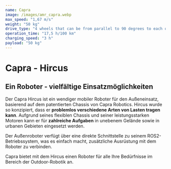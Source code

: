 ```yaml
---
name: Capra
image: /images/amr_capra.webp
max_speed: "1,67 m/s"
weight: "50 kg"
drive_type: "4 wheels that can be from parallel to 90 degrees to each other"
operation_time: "17,5 h/100 km"
charging_speed: "3 h"
payload: "50 kg"
---
```

# Capra - Hircus

## Ein Roboter - vielfältige Einsatzmöglichkeiten

Der Capra Hircus ist ein wendiger mobiler Roboter für den Außeneinsatz, basierend auf dem patentierten Chassis von Capra Robotics. Hircus wurde so konzipiert, dass er **problemlos verschiedene Arten von Lasten tragen kann**. Aufgrund seines flexiblen Chassis und seiner leistungsstarken Motoren kann er für **zahlreiche Aufgaben** in unebenem Gelände sowie in urbanen Gebieten eingesetzt werden.

Der Außenroboter verfügt über eine direkte Schnittstelle zu seinem ROS2-Betriebssystem, was es einfach macht, zusätzliche Ausrüstung mit dem Roboter zu verbinden.

Capra bietet mit dem Hircus einen Roboter für alle Ihre Bedürfnisse im Bereich der Outdoor-Robotik an.